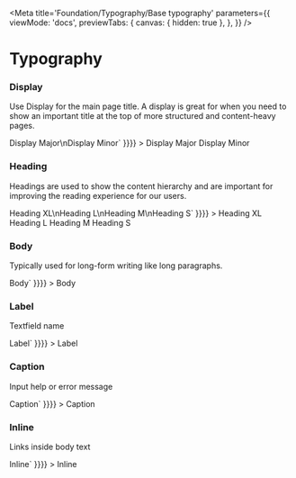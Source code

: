 


<Meta
  title='Foundation/Typography/Base typography'
  parameters={{
    viewMode: 'docs',
    previewTabs: {
      canvas: { hidden: true },
    },
  }}
/>

# Typography



### Display

Use Display for the main page title.
A display is great for when you need to show an important title at the top of more structured and content-heavy pages.

<Canvas>
  <Story
    name='Display'
    parameters={{ docs: { source: { code:
      `<Text variant='display' level='1'>Display Major</Text>\n<Text variant='display' level='2'>Display Minor</Text>`
    }}}}
  >
    <VStack>
      <Text variant='display' level='1'>
        Display Major
      </Text>
      <Text variant='display' level='2'>
        Display Minor
      </Text>
    </VStack>
  </Story>
</Canvas>

<Anchor storyId='foundation-typography-basetypography--display'></Anchor>


### Heading

Headings are used to show the content hierarchy and are important for improving the reading experience for our users.

<Canvas>
  <Story 
      name='Heading'
      parameters={{ docs: { source: { code:
      `<Text variant='heading' level='1'>Heading XL</Text>\n<Text variant='heading' level='2'>Heading L</Text>\n<Text variant='heading' level='3'>Heading M</Text>\n<Text variant='heading' level='4'>Heading S</Text>`
    }}}}
  >
    <VStack>
      <Text variant='heading' level='1'>
        Heading XL
      </Text>
      <Text variant='heading' level='2'>
        Heading L
      </Text>
      <Text variant='heading' level='3'>
        Heading M
      </Text>
      <Text variant='heading' level='4'>
        Heading S
      </Text>
    </VStack>
  </Story>
</Canvas>

<Anchor storyId='foundation-typography-basetypography--heading'></Anchor>


### Body

Typically used for long-form writing like long paragraphs.

<Canvas>
  <Story
    name='Body'
    parameters={{ docs: { source: { code:
      `<Text variant='body' level='1'>Body</Text>`
    }}}}
  >
    <Text variant='body' level='1'>
      Body
    </Text>
  </Story>
</Canvas>

<Anchor storyId='foundation-typography-basetypography--body'></Anchor>


### Label

Textfield name

<Canvas>
  <Story
    name='Label'
    parameters={{ docs: { source: { code:
      `<Text variant='label' level='1'>Label</Text>`
    }}}}
  >
    <Text variant='label' level='1'>
      Label
    </Text>
  </Story>
</Canvas>

<Anchor storyId='foundation-typography-basetypography--label'></Anchor>


### Caption

Input help or error message 

<Canvas>
  <Story
    name='Caption'
    parameters={{ docs: { source: { code:
      `<Text variant='caption' level='1'>Caption</Text>`
    }}}}
  >
    <Text variant='caption' level='1'>
      Caption
    </Text>
  </Story>
</Canvas>

<Anchor storyId='foundation-typography-basetypography--caption'></Anchor>


### Inline

Links inside body text

<Canvas>
  <Story
    name='Inline'
    parameters={{ docs: { source: { code:
      `<Text variant='inline' level='1'>Inline</Text>`
    }}}}
  >
    <Text variant='inline' level='1'>
      Inline
    </Text>
  </Story>
</Canvas>

<Anchor storyId='foundation-typography-basetypography--inline'></Anchor>

